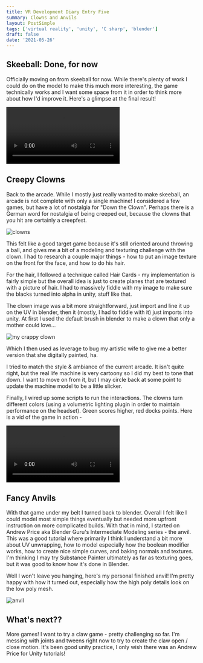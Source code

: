 ```yaml
---
title: VR Development Diary Entry Five
summary: Clowns and Anvils
layout: PostSimple
tags: ['virtual reality', 'unity', 'C sharp', 'blender']
draft: false
date: '2021-05-26'
---
```


## Skeeball: Done, for now

Officially moving on from skeeball for now. While there's plenty of work I could do on the model to make this much more interesting, the game technically works and I want some space from it in order to think more about how I'd improve it. Here's a glimpse at the final result!

<video controls>
    <source src="/static/videos/vr/skeeball.mp4"/>
</video>

## Creepy Clowns

Back to the arcade. While I mostly just really wanted to make skeeball, an arcade is not complete with only a single machine! I considered a few games, but have a lot of nostalgia for "Down the Clown". Perhaps there is a German word for nostalgia of being creeped out, because the clowns that you hit are certainly a creepfest.

![clowns](/static/images/vr/clowns.jpg)

This felt like a good target game because it's still oriented around throwing a ball, and gives me a bit of a modeling and texturing challenge with the clown. I had to research a couple major things - how to put an image texture on the front for the face, and how to do his hair.

For the hair, I followed a technique called Hair Cards - my implementation is fairly simple but the overall idea is just to create planes that are textured with a picture of hair. I had to massively fiddle with my image to make sure the blacks turned into alpha in unity, stuff like that.

The clown image was a bit more straightforward, just import and line it up on the UV in blender, then it (mostly, I had to fiddle with it) just imports into unity. At first I used the default brush in blender to make a clown that only a mother could love...

![my crappy clown](/static/images/vr/my-clowns.png)

Which I then used as leverage to bug my artistic wife to give me a better version that she digitally painted, ha.

I tried to match the style & ambiance of the current arcade. It isn't quite right, but the real life machine is very cartoony so I did my best to tone that down. I want to move on from it, but I may circle back at some point to update the machine model to be a little slicker.

Finally, I wired up some scripts to run the interactions. The clowns turn different colors (using a volumetric lighting plugin in order to maintain performance on the headset). Green scores higher, red docks points. Here is a vid of the game in action -

<video controls>
    <source src="/static/videos/vr/clown-game.mp4"/>
</video>

## Fancy Anvils

With that game under my belt I turned back to blender. Overall I felt like I could model most simple things eventually but needed more upfront instruction on more complicated builds. With that in mind, I started on Andrew Price aka Blender Guru's Intermediate Modeling series - the anvil. This was a good tutorial where primarily I think I understand a bit more about UV unwrapping, how to model especially how the boolean modifier works, how to create nice simple curves, and baking normals and textures. I'm thinking I may try Substance Painter ultimately as far as texturing goes, but it was good to know how it's done in Blender.

Well I won't leave you hanging, here's my personal finished anvil! I'm pretty happy with how it turned out, especially how the high poly details look on the low poly mesh.

![anvil](/static/images/vr/anvil.png)

## What's next??

More games! I want to try a claw game - pretty challenging so far. I'm messing with joints and tweens right now to try to create the claw open / close motion. It's been good unity practice, I only wish there was an Andrew Price for Unity tutorials!

